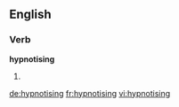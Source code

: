 ==English==

===Verb===
'''hypnotising'''

# {{present participle of|hypnotise}}

[[de:hypnotising]]
[[fr:hypnotising]]
[[vi:hypnotising]]